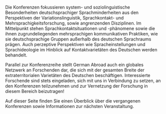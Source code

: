 Die Konferenzen fokussieren system- und soziolinguistische Besonderheiten deutschsprachiger Sprachminderheiten aus den Perspektiven der Variationslinguistik, Sprachkontakt- und Mehrsprachigkeitsforschung, sowie angrenzenden Disziplinen. Im Mittelpunkt stehen Sprachkontaktsituationen und -phänomene sowie die ihnen zugrundeliegenden mehrsprachigen kommunikativen Praktiken, wie sie deutschsprachige Gruppen außerhalb des deutschen Sprachraums prägen. Auch perzeptive Perspektiven wie Spracheinstellungen und Sprachideologie im Hinblick auf Kontaktvarietäten des Deutschen werden behandelt.

Parallel zur Konferenzreihe stellt German Abroad auch ein globales Netzwerk an Forschenden dar, die sich mit der gesamten Breite der extraterritorialen Varietäten des Deutschen beschäftigen. Interessierte Forschende sind stets eingeladen, sich mit uns in Verbindung zu setzen, an den Konferenzen teilzunehmen und zur Vernetzung der Forschung in diesem Bereich beizutragen!

Auf dieser Seite finden Sie einen Überblick über die vergangenen Konferenzen sowie Informationen zur nächsten Veranstaltung.
